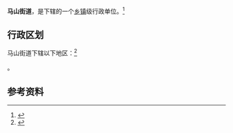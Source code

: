 {{中国乡级行政区|32/02/11/009/000}}

'''马山街道'''，是{{PRC admin/fullname|32/02/11/009/000|3}}下辖的一个[[乡镇|乡镇]]级行政单位。<ref>{{PRC admin/ref sgc|{{PRC admin/parent|32/02/11/009/000}}}}</ref>

== 行政区划 ==

马山街道下辖以下地区：<ref>{{PRC admin/ref sgc|32/02/11/009/000}}</ref>

{{PRC admin/children|32/02/11/009/000}}。

== 参考资料 ==

{{reflist}}

{{行政区划小作品}}
{{PRC admin/navcat|32/02/11/009/000}}